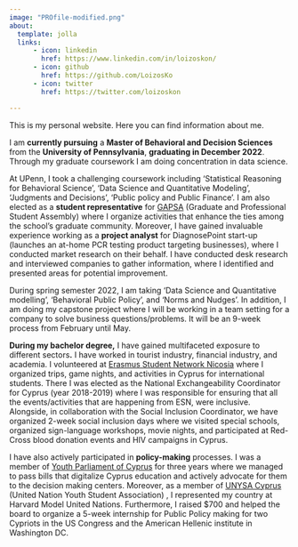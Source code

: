 ```yaml
---
image: "PROfile-modified.png"
about:
  template: jolla
  links:
      - icon: linkedin
        href: https://www.linkedin.com/in/loizoskon/
      - icon: github
        href: https://github.com/LoizosKo
      - icon: twitter
        href: https://twitter.com/loizoskon

---
```




This is my personal website. Here you can find information about me.

I am **currently pursuing** a **Master of Behavioral and Decision Sciences** from the **University of Pennsylvania**, **graduating in December 2022**. Through my graduate coursework I am doing concentration in data science.

At UPenn, I took a challenging coursework including 'Statistical Reasoning for Behavioral Science', 'Data Science and Quantitative Modeling', 'Judgments and Decisions', 'Public policy and Public Finance'. I am also elected as a **student representative** for [GAPSA](https://web.sas.upenn.edu/lps-gov/program-representatives/) (Graduate and Professional Student Assembly) where I organize activities that enhance the ties among the school's graduate community. Moreover, I have gained invaluable experience working as a **project analyst** for DiagnosePoint start-up (launches an at-home PCR testing product targeting businesses), where I conducted market research on their behalf. I have conducted desk research and interviewed companies to gather information, where I identified and presented areas for potential improvement.

During spring semester 2022, I am taking 'Data Science and Quantitative modelling', 'Behavioral Public Policy', and 'Norms and Nudges'. In addition, I am doing my capstone project where I will be working in a team setting for a company to solve business questions/problems. It will be an 9-week process from February until May.

**During my bachelor degree,** I have gained multifaceted exposure to different sectors**.** I have worked in tourist industry, financial industry, and academia. I volunteered at [Erasmus Student Network Nicosia](https://www.facebook.com/esnnicosia) where I organized trips, game nights, and activities in Cyprus for international students. There I was elected as the National Exchangeability Coordinator for Cyprus (year 2018-2019) where I was responsible for ensuring that all the events/activities that are happening from ESN, were inclusive. Alongside, in collaboration with the Social Inclusion Coordinator, we have organized 2-week social inclusion days where we visited special schools, organized sign-language workshops, movie nights, and participated at Red-Cross blood donation events and HIV campaigns in Cyprus.

I have also actively participated in **policy-making** processes. I was a member of [Youth Parliament of Cyprus](https://www.facebook.com/voulineon) for three years where we managed to pass bills that digitalize Cyprus education and actively advocate for them to the decision making centers. Moreover, as a member of [UNYSA Cyprus](https://www.facebook.com/UNYSACYPRUS/) (United Nation Youth Student Association) , I represented my country at Harvard Model United Nations. Furthermore, I raised \$700 and helped the board to organize a 5-week internship for Public Policy making for two Cypriots in the US Congress and the American Hellenic institute in Washington DC.

<!-- Calendly badge widget begin -->

<link href="https://assets.calendly.com/assets/external/widget.css" rel="stylesheet">

```{=html}
<script src="https://assets.calendly.com/assets/external/widget.js" type="text/javascript" async></script>
```
```{=html}
<script type="text/javascript">window.onload = function() { Calendly.initBadgeWidget({ url: 'https://calendly.com/loizos', text: 'Schedule time with me here!', color: '#0069ff', textColor: '#f7f7fd', branding: true }); }</script>
```
<!-- Calendly badge widget end -->